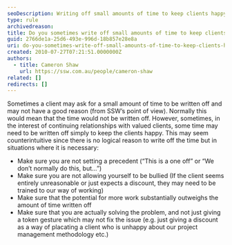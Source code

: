 ```yaml
---
seoDescription: Writing off small amounts of time to keep clients happy requires careful consideration and clear boundaries to avoid setting a precedent or being taken advantage of.
type: rule
archivedreason:
title: Do you sometimes write off small amounts of time to keep clients happy?
guid: 2766de1a-25d6-493e-996d-18b857e28e8a
uri: do-you-sometimes-write-off-small-amounts-of-time-to-keep-clients-happy
created: 2010-07-27T07:21:51.0000000Z
authors:
  - title: Cameron Shaw
    url: https://ssw.com.au/people/cameron-shaw
related: []
redirects: []
---
```


Sometimes a client may ask for a small amount of time to be written off and may not have a good reason (from SSW’s point of view). Normally this would mean that the time would not be written off. However, sometimes, in the interest of continuing relationships with valued clients, some time may need to be written off simply to keep the clients happy.
This may seem counterintuitive since there is no logical reason to write off the time but in situations where it is necessary:

- Make sure you are not setting a precedent (“This is a one off” or “We don’t normally do this, but...”)
- Make sure you are not allowing yourself to be bullied (If the client seems entirely unreasonable or just expects a discount, they may need to be trained to our way of working)
- Make sure that the potential for more work substantially outweighs the amount of time written off
- Make sure that you are actually solving the problem, and not just giving a token gesture which may not fix the issue (e.g. just giving a discount as a way of placating a client who is unhappy about our project management methodology etc.)